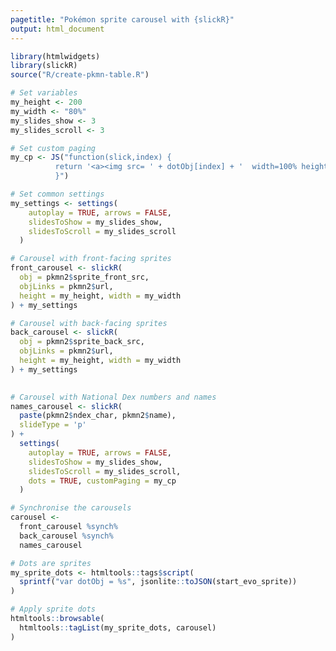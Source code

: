 ```yaml
---
pagetitle: "Pokémon sprite carousel with {slickR}"
output: html_document
---
```


```r
library(htmlwidgets)
library(slickR)
source("R/create-pkmn-table.R")

# Set variables
my_height <- 200
my_width <- "80%"
my_slides_show <- 3
my_slides_scroll <- 3

# Set custom paging
my_cp <- JS("function(slick,index) {
          return '<a><img src= ' + dotObj[index] + '  width=100% height=100%></a>';
          }")

# Set common settings
my_settings <- settings(
    autoplay = TRUE, arrows = FALSE,
    slidesToShow = my_slides_show, 
    slidesToScroll = my_slides_scroll
  )

# Carousel with front-facing sprites
front_carousel <- slickR(
  obj = pkmn2$sprite_front_src,
  objLinks = pkmn2$url,
  height = my_height, width = my_width
) + my_settings

# Carousel with back-facing sprites
back_carousel <- slickR(
  obj = pkmn2$sprite_back_src,
  objLinks = pkmn2$url,
  height = my_height, width = my_width
) + my_settings
  

# Carousel with National Dex numbers and names
names_carousel <- slickR(
  paste(pkmn2$ndex_char, pkmn2$name),
  slideType = 'p'
) + 
  settings(
    autoplay = TRUE, arrows = FALSE,
    slidesToShow = my_slides_show, 
    slidesToScroll = my_slides_scroll,
    dots = TRUE, customPaging = my_cp
  )

# Synchronise the carousels
carousel <-
  front_carousel %synch%
  back_carousel %synch%
  names_carousel 

# Dots are sprites
my_sprite_dots <- htmltools::tags$script(
  sprintf("var dotObj = %s", jsonlite::toJSON(start_evo_sprite))
)

# Apply sprite dots
htmltools::browsable(
  htmltools::tagList(my_sprite_dots, carousel)
)
```